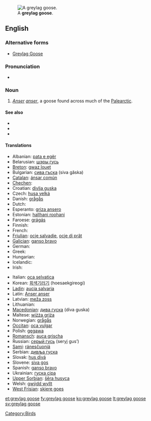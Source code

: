 [[Image:Greylag Goose in St James's Park, London - May 2006.jpg|thumb|A '''greylag goose'''.]]
==English==

===Alternative forms===
* [[Greylag Goose]]

===Pronunciation===
* {{IPA|/'gɻeɪlæg'gus/}}

===Noun===
{{en-noun|greylag geese}}

# ''[[Anser]] [[anser]]'', a goose found across much of the [[Palearctic]].

====See also====
*{{pedialite|Greylag Goose}}
*{{specieslite|Anser anser}}
*{{commonslite|Anser anser}}

====Translations====
{{trans-top|''Anser anser''}}
* Albanian: [[pata e egër]]
* Belarusian: [[шэры  гусь]] {{m}}
* [[Breton]]: [[gwaz louet]]
* Bulgarian: [[сива гъска]] (siva găska) {{f}}
* [[Catalan]]: [[ánsar común]]
* [[Chechen]]: {{tø|ce|мокха акха гIаз}}
* Croatian: [[divlja guska]]
* Czech: [[husa velká]]
* Danish: [[grågås]]
* Dutch: {{t+|nl|grauwe gans}}
* Esperanto: [[griza ansero]]
* Estonian: [[hallhani roohani]]
* Faroese: [[grágás]]
* Finnish: {{t-|fi|merihanhi}}
* French: {{t-|fr|oie cendrée|f}}
* [[Friulian]]: [[ocje salvadie]], [[ocje di prât]]
* [[Galician]]: [[ganso bravo]]
* German: {{t+|de|Graugans|f}}
* Greek: {{t+|el|χήνα}}
* Hungarian: {{t-|hu|nyári lúd}}
* Icelandic: {{t+|is|grágæs}}
* Irish: {{t+|ga|gé|xs=Irish}}
{{trans-mid}}
* Italian: [[oca selvatica]] {{f}}
* Korean: [[회색기러기]] (hoesaekgireogi)
* [[Ladin]]: [[aucia salvaria]]
* Latin: [[Anser anser]]
* Latvian: [[meža zoss]]
* Lithuanian: {{t+|lt|pilkoji žąsis|xs=Lithuanian}}
* [[Macedonian]]: [[дива гуска]] (diva guska)
* Maltese: [[wiżża griża]] {{f}}
* Norwegian: [[grågås]]
* [[Occitan]]: [[oca vulgar]]
* Polish: [[gęgawa]] {{f}}
* [[Romansch]]: [[auca grischa]]
* Russian: [[серый гусь]] (seryj gus’) {{m}}
* [[Sami]]: [[ránesčuonjá]]
* Serbian: [[дивља гуска]] {{f}}
* Slovak: [[hus divá]]
* Slovene: [[siva gos]]
* Spanish: [[ganso bravo]] {{m}}
* Ukrainian: [[гуска сіра]]
* [[Upper Sorbian]]: [[šěra husyca]]
* Welsh: [[gwÿdd wyllt]]
* [[West Frisian]]: [[skiere goes]]
{{trans-bottom}}

[[Category:Birds]]

[[et:greylag goose]]
[[fy:greylag goose]]
[[ko:greylag goose]]
[[lt:greylag goose]]
[[sv:greylag goose]]
